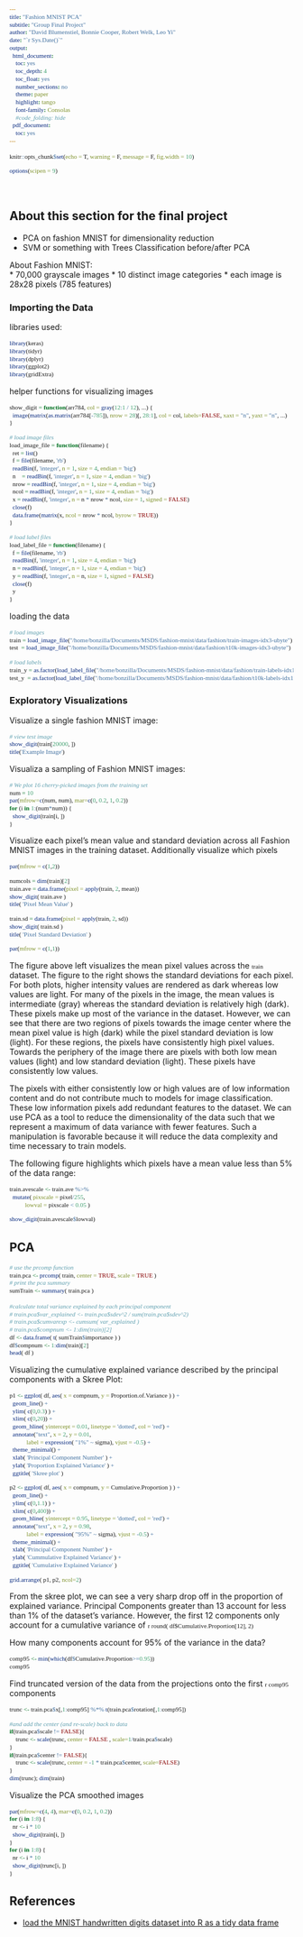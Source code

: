 ```yaml
---
title: "Fashion MNIST PCA"
subtitle: "Group Final Project"
author: "David Blumenstiel, Bonnie Cooper, Robert Welk, Leo Yi"
date: "`r Sys.Date()`"
output:
  html_document:
    toc: yes
    toc_depth: 4
    toc_float: yes
    number_sections: no
    theme: paper
    highlight: tango
    font-family: Consolas
    #code_folding: hide
  pdf_document:
    toc: yes
---
```


```{=html}
<style type="text/css">

code {
  font-family: "Consolas";
  font-size: 11px;
}

pre {
  font-family: "Consolas";
  font-size: 11px;
}

mark {
  background-color: whitesmoke;
  color: black;
}

</style>
```

```r
knitr::opts_chunk$set(echo = T, warning = F, message = F, fig.width = 10)

options(scipen = 9)
```
<br>

## About this section for the final project

* PCA on fashion MNIST for dimensionality reduction
* SVM or something with Trees Classification before/after PCA

About Fashion MNIST:  
* 70,000 grayscale images
* 10 distinct image categories
* each image is 28x28 pixels (785 features)

### Importing the Data

libraries used:
```r
library(keras)
library(tidyr)
library(dplyr)
library(ggplot2)
library(gridExtra)
```

helper functions for visualizing images
```r
show_digit = function(arr784, col = gray(12:1 / 12), ...) {
  image(matrix(as.matrix(arr784[-785]), nrow = 28)[, 28:1], col = col, labels=FALSE, xaxt = "n", yaxt = "n", ...)
}

# load image files
load_image_file = function(filename) {
  ret = list()
  f = file(filename, 'rb')
  readBin(f, 'integer', n = 1, size = 4, endian = 'big')
  n    = readBin(f, 'integer', n = 1, size = 4, endian = 'big')
  nrow = readBin(f, 'integer', n = 1, size = 4, endian = 'big')
  ncol = readBin(f, 'integer', n = 1, size = 4, endian = 'big')
  x = readBin(f, 'integer', n = n * nrow * ncol, size = 1, signed = FALSE)
  close(f)
  data.frame(matrix(x, ncol = nrow * ncol, byrow = TRUE))
}

# load label files
load_label_file = function(filename) {
  f = file(filename, 'rb')
  readBin(f, 'integer', n = 1, size = 4, endian = 'big')
  n = readBin(f, 'integer', n = 1, size = 4, endian = 'big')
  y = readBin(f, 'integer', n = n, size = 1, signed = FALSE)
  close(f)
  y
}
```

loading the data
```r
# load images
train = load_image_file("/home/bonzilla/Documents/MSDS/fashion-mnist/data/fashion/train-images-idx3-ubyte")
test  = load_image_file("/home/bonzilla/Documents/MSDS/fashion-mnist/data/fashion/t10k-images-idx3-ubyte")

# load labels
train_y = as.factor(load_label_file("/home/bonzilla/Documents/MSDS/fashion-mnist/data/fashion/train-labels-idx1-ubyte"))
test_y  = as.factor(load_label_file("/home/bonzilla/Documents/MSDS/fashion-mnist/data/fashion/t10k-labels-idx1-ubyte"))
```


### Exploratory Visualizations

Visualize a single fashion MNIST image:
```r
# view test image
show_digit(train[20000, ])
title('Example Image')
```

Visualiza a sampling of Fashion MNIST images: 
```r
# We plot 16 cherry-picked images from the training set
num = 10
par(mfrow=c(num, num), mar=c(0, 0.2, 1, 0.2))
for (i in 1:(num*num)) {
  show_digit(train[i, ])
}
```


Visualize each pixel's mean value and standard deviation across all Fashion MNIST images in the training dataset. Additionally visualize which pixels
```r
par(mfrow = c(1,2))

numcols = dim(train)[2]
train.ave = data.frame(pixel = apply(train, 2, mean))
show_digit( train.ave )
title( 'Pixel Mean Value' )

train.sd = data.frame(pixel = apply(train, 2, sd))
show_digit( train.sd )
title( 'Pixel Standard Deviation' )

par(mfrow = c(1,1))
```

The figure above left visualizes the mean pixel values across the `train` dataset. The figure to the right shows the standard deviations for each pixel. For both plots, higher intensity values are rendered as dark whereas low values are light. For many of the pixels in the image, the mean values is intermediate (gray) whereas the standard deviation is relatively high (dark). These pixels make up most of the variance in the dataset. However, we can see that there are two regions of pixels towards the image center where the mean pixel value is high (dark) while the pixel standard deviation is low (light). For these regions, the pixels have consistently high pixel values.  Towards the periphery of the image there are pixels with both low mean values (light) and low standard deviation (light). These pixels have consistently low values.  

The pixels with either consistently low or high values are of low information content and do not contribute much to models for image classification. These low information pixels add redundant features to the dataset. We can use PCA as a tool to reduce the dimensionality of the data such that we represent a maximum of data variance with fewer features. Such a manipulation is favorable because it will reduce the data complexity and time necessary to train models.  

The following figure highlights which pixels have a mean value less than 5% of the data range:
```r
train.avescale <- train.ave %>%
  mutate( pixscale = pixel/255,
          lowval = pixscale < 0.05 )

show_digit(train.avescale$lowval)
```


## PCA

```r
# use the prcomp function
train.pca <- prcomp( train, center = TRUE, scale = TRUE )
# print the pca summary
sumTrain <- summary( train.pca )
```

```r
#calculate total variance explained by each principal component
# train.pca$var_explained <- train.pca$sdev^2 / sum(train.pca$sdev^2)
# train.pca$cumvarexp <- cumsum( var_explained )
# train.pca$compnum <- 1:dim(train)[2]
df <- data.frame( t( sumTrain$importance ) )
df$compnum <- 1:dim(train)[2]
head( df )
```


Visualizing the cumulative explained variance described by the principal components with a Skree Plot:
```r
p1 <- ggplot( df, aes( x = compnum, y = Proportion.of.Variance ) ) +
  geom_line() +
  ylim( c(0,0.3) ) +
  xlim( c(0,20)) +
  geom_hline( yintercept = 0.01, linetype = 'dotted', col = 'red') +
  annotate("text", x = 2, y = 0.01, 
           label = expression( "1%" ~ sigma), vjust = -0.5) +
  theme_minimal() +
  xlab( 'Principal Component Number' ) +
  ylab( 'Proportion Explained Variance' ) +
  ggtitle( 'Skree plot' )

p2 <- ggplot( df, aes( x = compnum, y = Cumulative.Proportion ) ) +
  geom_line() +
  ylim( c(0,1.1) ) +
  xlim( c(0,400)) +
  geom_hline( yintercept = 0.95, linetype = 'dotted', col = 'red') +
  annotate("text", x = 2, y = 0.98, 
           label = expression( "95%" ~ sigma), vjust = -0.5) +
  theme_minimal() +
  xlab( 'Principal Component Number' ) +
  ylab( 'Cummulative Explained Variance' ) +
  ggtitle( 'Cumulative Explained Variance' )

grid.arrange( p1, p2, ncol=2)
```

From the skree plot, we can see a very sharp drop off in the proportion of explained variance. Principal Components greater than 13 account for less than 1% of the dataset's variance. However, the first 12 components only account for a cumulative variance of `r round( df$Cumulative.Proportion[12], 2)`


How many components account for 95% of the variance in the data?
```r
comp95 <- min(which(df$Cumulative.Proportion>=0.95))
comp95
```

Find truncated version of the data from the projections onto the first `r comp95` components
```r
trunc <- train.pca$x[,1:comp95] %*% t(train.pca$rotation[,1:comp95])

#and add the center (and re-scale) back to data
if(train.pca$scale != FALSE){
	trunc <- scale(trunc, center = FALSE , scale=1/train.pca$scale)
}
if(train.pca$center != FALSE){
    trunc <- scale(trunc, center = -1 * train.pca$center, scale=FALSE)
}
dim(trunc); dim(train)
```

Visualize the PCA smoothed images
```r
par(mfrow=c(4, 4), mar=c(0, 0.2, 1, 0.2))
for (i in 1:8) {
  nr <- i * 10
  show_digit(train[i, ])
}
for (i in 1:8) {
  nr <- i * 10
  show_digit(trunc[i, ])
}
```




## References

* [load the MNIST handwritten digits dataset into R as a tidy data frame](https://gist.github.com/daviddalpiaz/ae62ae5ccd0bada4b9acd6dbc9008706)